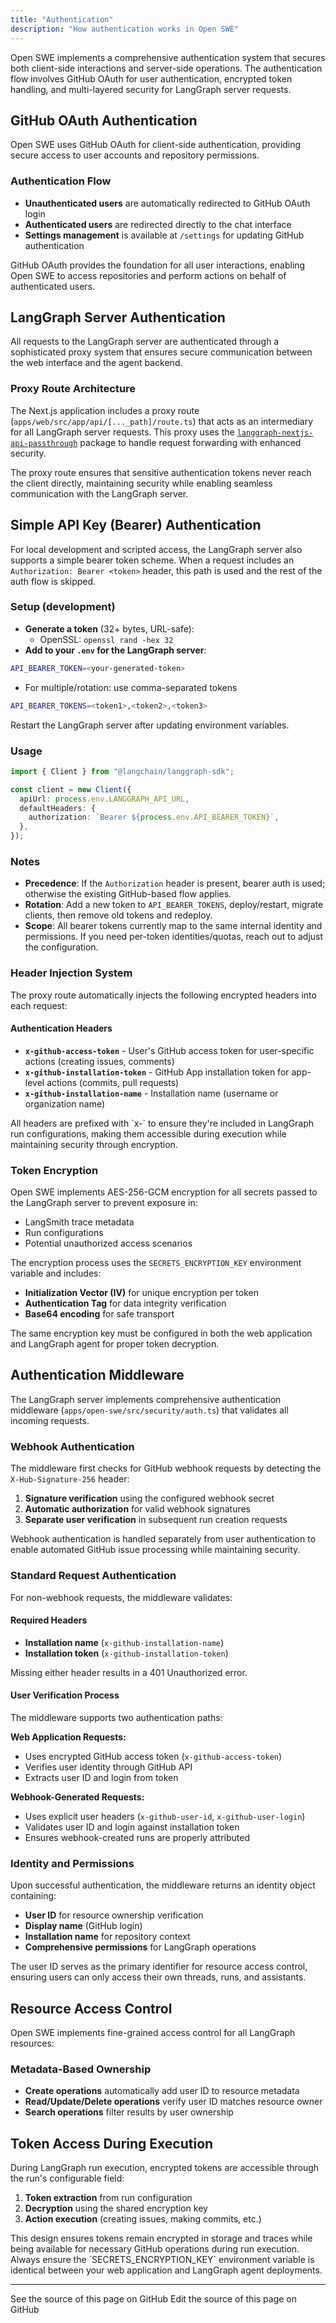 ```yaml
---
title: "Authentication"
description: "How authentication works in Open SWE"
---
```


Open SWE implements a comprehensive authentication system that secures both client-side interactions and server-side operations. The authentication flow involves GitHub OAuth for user authentication, encrypted token handling, and multi-layered security for LangGraph server requests.

## GitHub OAuth Authentication

Open SWE uses GitHub OAuth for client-side authentication, providing secure access to user accounts and repository permissions.

### Authentication Flow

- **Unauthenticated users** are automatically redirected to GitHub OAuth login
- **Authenticated users** are redirected directly to the chat interface
- **Settings management** is available at `/settings` for updating GitHub authentication

<Note>
  GitHub OAuth provides the foundation for all user interactions, enabling Open
  SWE to access repositories and perform actions on behalf of authenticated
  users.
</Note>

## LangGraph Server Authentication

All requests to the LangGraph server are authenticated through a sophisticated proxy system that ensures secure communication between the web interface and the agent backend.

### Proxy Route Architecture

The Next.js application includes a proxy route (`apps/web/src/app/api/[..._path]/route.ts`) that acts as an intermediary for all LangGraph server requests. This proxy uses the [`langgraph-nextjs-api-passthrough`](https://www.npmjs.com/package/langgraph-nextjs-api-passthrough) package to handle request forwarding with enhanced security.

<Tip>
  The proxy route ensures that sensitive authentication tokens never reach the
  client directly, maintaining security while enabling seamless communication
  with the LangGraph server.
</Tip>

## Simple API Key (Bearer) Authentication

For local development and scripted access, the LangGraph server also supports a simple bearer token scheme. When a request includes an `Authorization: Bearer <token>` header, this path is used and the rest of the auth flow is skipped.

### Setup (development)

- **Generate a token** (32+ bytes, URL-safe):
  - OpenSSL: `openssl rand -hex 32`
- **Add to your `.env` for the LangGraph server**:

```bash
API_BEARER_TOKEN=<your-generated-token>
```

- For multiple/rotation: use comma-separated tokens

```bash
API_BEARER_TOKENS=<token1>,<token2>,<token3>
```

Restart the LangGraph server after updating environment variables.

### Usage

```typescript
import { Client } from "@langchain/langgraph-sdk";

const client = new Client({
  apiUrl: process.env.LANGGRAPH_API_URL,
  defaultHeaders: {
    authorization: `Bearer ${process.env.API_BEARER_TOKEN}`,
  },
});
```

### Notes

- **Precedence**: If the `Authorization` header is present, bearer auth is used; otherwise the existing GitHub-based flow applies.
- **Rotation**: Add a new token to `API_BEARER_TOKENS`, deploy/restart, migrate clients, then remove old tokens and redeploy.
- **Scope**: All bearer tokens currently map to the same internal identity and permissions. If you need per-token identities/quotas, reach out to adjust the configuration.

### Header Injection System

The proxy route automatically injects the following encrypted headers into each request:

#### Authentication Headers

- **`x-github-access-token`** - User's GitHub access token for user-specific actions (creating issues, comments)
- **`x-github-installation-token`** - GitHub App installation token for app-level actions (commits, pull requests)
- **`x-github-installation-name`** - Installation name (username or organization name)

<Note>
  All headers are prefixed with `x-` to ensure they're included in LangGraph run
  configurations, making them accessible during execution while maintaining
  security through encryption.
</Note>

### Token Encryption

Open SWE implements AES-256-GCM encryption for all secrets passed to the LangGraph server to prevent exposure in:

- LangSmith trace metadata
- Run configurations
- Potential unauthorized access scenarios

The encryption process uses the `SECRETS_ENCRYPTION_KEY` environment variable and includes:

- **Initialization Vector (IV)** for unique encryption per token
- **Authentication Tag** for data integrity verification
- **Base64 encoding** for safe transport

<Tip>
  The same encryption key must be configured in both the web application and
  LangGraph agent for proper token decryption.
</Tip>

## Authentication Middleware

The LangGraph server implements comprehensive authentication middleware (`apps/open-swe/src/security/auth.ts`) that validates all incoming requests.

### Webhook Authentication

The middleware first checks for GitHub webhook requests by detecting the `X-Hub-Signature-256` header:

1. **Signature verification** using the configured webhook secret
2. **Automatic authorization** for valid webhook signatures
3. **Separate user verification** in subsequent run creation requests

<Note>
  Webhook authentication is handled separately from user authentication to
  enable automated GitHub issue processing while maintaining security.
</Note>

### Standard Request Authentication

For non-webhook requests, the middleware validates:

#### Required Headers

- **Installation name** (`x-github-installation-name`)
- **Installation token** (`x-github-installation-token`)

Missing either header results in a 401 Unauthorized error.

#### User Verification Process

The middleware supports two authentication paths:

**Web Application Requests:**

- Uses encrypted GitHub access token (`x-github-access-token`)
- Verifies user identity through GitHub API
- Extracts user ID and login from token

**Webhook-Generated Requests:**

- Uses explicit user headers (`x-github-user-id`, `x-github-user-login`)
- Validates user ID and login against installation token
- Ensures webhook-created runs are properly attributed

### Identity and Permissions

Upon successful authentication, the middleware returns an identity object containing:

- **User ID** for resource ownership verification
- **Display name** (GitHub login)
- **Installation name** for repository context
- **Comprehensive permissions** for LangGraph operations

<Tip>
  The user ID serves as the primary identifier for resource access control,
  ensuring users can only access their own threads, runs, and assistants.
</Tip>

## Resource Access Control

Open SWE implements fine-grained access control for all LangGraph resources:

### Metadata-Based Ownership

- **Create operations** automatically add user ID to resource metadata
- **Read/Update/Delete operations** verify user ID matches resource owner
- **Search operations** filter results by user ownership

## Token Access During Execution

During LangGraph run execution, encrypted tokens are accessible through the run's configurable field:

1. **Token extraction** from run configuration
2. **Decryption** using the shared encryption key
3. **Action execution** (creating issues, making commits, etc.)

<Note>
  This design ensures tokens remain encrypted in storage and traces while being
  available for necessary GitHub operations during run execution.
</Note>

<Tip>
  Always ensure the `SECRETS_ENCRYPTION_KEY` environment variable is identical
  between your web application and LangGraph agent deployments.
</Tip>

---

<CardGroup cols={2}>
  <Card title="View Source" icon="eye" href="https://github.com/langchain-ai/docs/blob/main/src/labs/swe/setup/authentication.mdx">
    See the source of this page on GitHub
  </Card>
  <Card title="Edit Source" icon="pen-to-square" href="https://github.com/langchain-ai/docs/edit/main/src/labs/swe/setup/authentication.mdx">
    Edit the source of this page on GitHub
  </Card>
</CardGroup>
